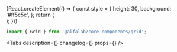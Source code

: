 

<Meta title='Компоненты/Вспомогательные компоненты/Grid' component={Grid} />

<!-- Canvas -->

<Story name='Grid'>
    {React.createElement(() => {
        const style = {
            height: 30,
            background: '#ff5c5c',
        };
        return (
            <Grid.Row gutter={{ mobile: 0, tablet: 16, desktop: 24 }}>
                <Grid.Col>
                    <div style={style} />
                </Grid.Col>
                <Grid.Col>
                    <div style={{ ...style, background: '#f04539' }} />
                </Grid.Col>
                <Grid.Col>
                    <div style={style} />
                </Grid.Col>
            </Grid.Row>
        );
    })}
</Story>

<!-- Docs -->

<ComponentHeader name='Grid' version={version} package='@alfalab/core-components/grid' />

```jsx
import { Grid } from '@alfalab/core-components/grid';
```

<Tabs
    description={<Description />}
    changelog={<Changelog />}
    props={<ArgsTable components={GridTS} />}
/>
